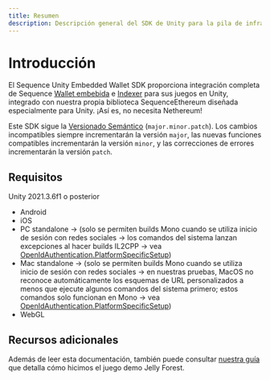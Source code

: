 ```yaml
---
title: Resumen
description: Descripción general del SDK de Unity para la pila de infraestructura Sequence para juegos web3.
---
```


# Introducción
El Sequence Unity Embedded Wallet SDK proporciona integración completa de Sequence [Wallet embebida](/sdk/headless-wallet) e [Indexer](/api-references/indexer/overview) para sus juegos en Unity, integrado con nuestra propia biblioteca SequenceEthereum diseñada especialmente para Unity. ¡Así es, no necesita Nethereum!

Este SDK sigue la [Versionado Semántico](https://semver.org/) (`major.minor.patch`). Los cambios incompatibles siempre incrementarán la versión `major`, las nuevas funciones compatibles incrementarán la versión `minor`, y las correcciones de errores incrementarán la versión `patch`.

## Requisitos
Unity 2021.3.6f1 o posterior
- Android
- iOS
- PC standalone -> (solo se permiten builds Mono cuando se utiliza inicio de sesión con redes sociales -> los comandos del sistema lanzan excepciones al hacer builds IL2CPP -> vea [OpenIdAuthentication.PlatformSpecificSetup](https://github.com/0xsequence/sequence-unity/blob/master/Assets/Sequence/SequenceSDK/Authentication/OpenIdAuthenticator.cs#L231))
- Mac standalone -> (solo se permiten builds Mono cuando se utiliza inicio de sesión con redes sociales -> en nuestras pruebas, MacOS no reconoce automáticamente los esquemas de URL personalizados a menos que ejecute algunos comandos del sistema primero; estos comandos solo funcionan en Mono -> vea [OpenIdAuthentication.PlatformSpecificSetup](https://github.com/0xsequence/sequence-unity/blob/master/Assets/Sequence/SequenceSDK/Authentication/OpenIdAuthenticator.cs#L231))
- WebGL

## Recursos adicionales
Además de leer esta documentación, también puede consultar [nuestra guía](/guides/jelly-forest-unity-guide) que detalla cómo hicimos el juego demo Jelly Forest.